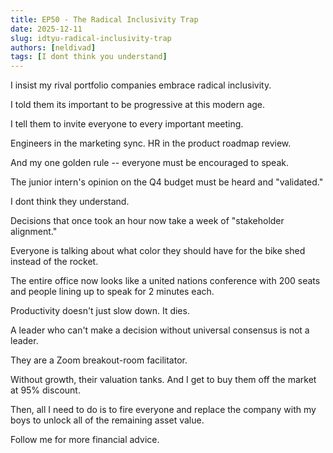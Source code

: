 ```yaml
---
title: EP50 - The Radical Inclusivity Trap
date: 2025-12-11
slug: idtyu-radical-inclusivity-trap
authors: [neldivad]
tags: [I dont think you understand]
---
```


I insist my rival portfolio companies embrace radical inclusivity.

I told them its important to be progressive at this modern age.

I tell them to invite everyone to every important meeting.

Engineers in the marketing sync. HR in the product roadmap review.

And my one golden rule -- everyone must be encouraged to speak.

The junior intern's opinion on the Q4 budget must be heard and "validated."

I dont think they understand. 

<!--truncate-->

Decisions that once took an hour now take a week of "stakeholder alignment."

Everyone is talking about what color they should have for the bike shed instead of the rocket. 

The entire office now looks like a united nations conference with 200 seats and people lining up to speak for 2 minutes each.

Productivity doesn't just slow down. It dies.

A leader who can't make a decision without universal consensus is not a leader. 

They are a Zoom breakout-room facilitator.

Without growth, their valuation tanks. And I get to buy them off the market at 95% discount. 

Then, all I need to do is to fire everyone and replace the company with my boys to unlock all of the remaining asset value. 

Follow me for more financial advice.
